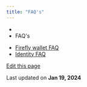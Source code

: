 ```yaml
---
title: "FAQ's"
---
```


* [](/)
* FAQ's

- [Firefly wallet FAQ](/use/wallets/firefly/faq-and-troubleshooting/)
- [Identity FAQ](/identity.rs/faq/)

[Edit this page](https://github.com/iotaledger/iota-wiki/edit/main/docs/get-started/faq.md)

Last updated on **Jan 19, 2024**
